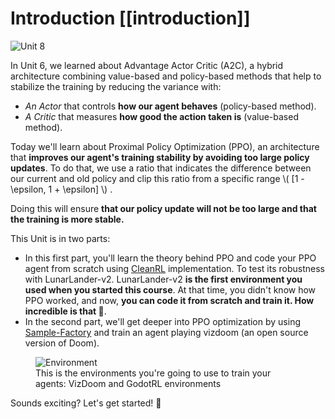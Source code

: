 # Introduction [[introduction]]

<img src="https://huggingface.co/datasets/huggingface-deep-rl-course/course-images/resolve/main/en/unit9/thumbnail.png" alt="Unit 8"/>

In Unit 6, we learned about Advantage Actor Critic (A2C), a hybrid architecture combining value-based and policy-based methods that help to stabilize the training by reducing the variance with:

- *An Actor* that controls **how our agent behaves** (policy-based method).
- *A Critic* that measures **how good the action taken is** (value-based method).

Today we'll learn about Proximal Policy Optimization (PPO), an architecture that **improves our agent's training stability by avoiding too large policy updates**. To do that, we use a ratio that indicates the difference between our current and old policy and clip this ratio from a specific range \\( [1 - \epsilon, 1 + \epsilon] \\) .

Doing this will ensure **that our policy update will not be too large and that the training is more stable.**

This Unit is in two parts:
- In this first part, you'll learn the theory behind PPO and code your PPO agent from scratch using [CleanRL](https://github.com/vwxyzjn/cleanrl) implementation. To test its robustness with LunarLander-v2. LunarLander-v2 **is the first environment you used when you started this course**. At that time, you didn't know how PPO worked, and now, **you can code it from scratch and train it. How incredible is that 🤩**.
- In the second part, we'll get deeper into PPO optimization by using [Sample-Factory](https://samplefactory.dev/) and train an agent playing vizdoom (an open source version of Doom).

<figure>
<img src="https://huggingface.co/datasets/huggingface-deep-rl-course/course-images/resolve/main/en/unit10/environments.png" alt="Environment"/>
<figcaption>This is the environments you're going to use to train your agents: VizDoom and GodotRL environments</figcaption>
</figure>

Sounds exciting? Let's get started! 🚀
